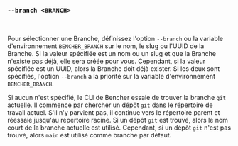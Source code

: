 ### `--branch <BRANCH>`

<br />

Pour sélectionner une Branche, définissez l'option `--branch` ou la variable d'environnement `BENCHER_BRANCH`
sur le nom, le slug ou l'UUID de la Branche.
Si la valeur spécifiée est un nom ou un slug et que la Branche n'existe pas déjà, elle sera créée pour vous.
Cependant, si la valeur spécifiée est un UUID, alors la Branche doit déjà exister.
Si les deux sont spécifiés, l'option `--branch` a la priorité sur la variable d'environnement `BENCHER_BRANCH`.

Si aucun n'est spécifié, le CLI de Bencher essaie de trouver la branche `git` actuelle.
Il commence par chercher un dépôt `git` dans le répertoire de travail actuel.
S'il n'y parvient pas, il continue vers le répertoire parent et réessaie jusqu'au répertoire racine.
Si un dépôt `git` est trouvé, alors le nom court de la branche actuelle est utilisé.
Cependant, si un dépôt `git` n'est pas trouvé, alors `main` est utilisé comme branche par défaut.